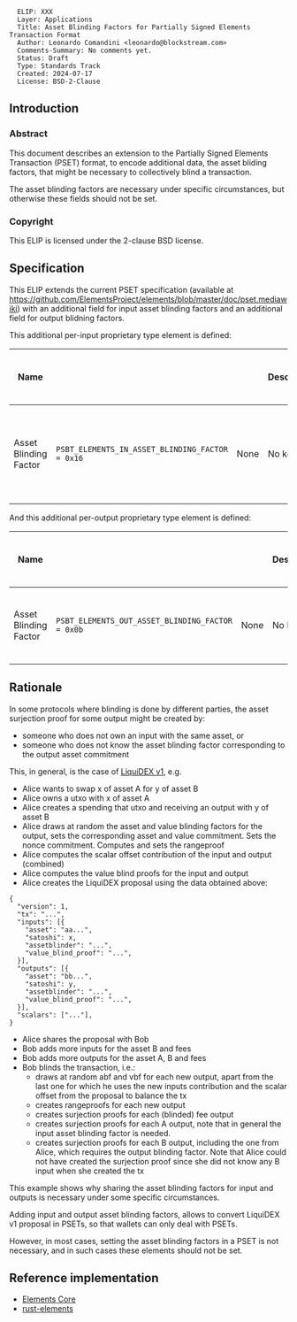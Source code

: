 <pre>
  ELIP: XXX
  Layer: Applications
  Title: Asset Blinding Factors for Partially Signed Elements Transaction Format
  Author: Leonardo Comandini <leonardo@blockstream.com>
  Comments-Summary: No comments yet.
  Status: Draft
  Type: Standards Track
  Created: 2024-07-17
  License: BSD-2-Clause
</pre>

==Introduction==

===Abstract===

This document describes an extension to the Partially Signed Elements Transaction (PSET) format, to encode additional data, the asset bliding factors, that might be necessary to collectively blind a transaction.

The asset blinding factors are necessary under specific circumstances, but otherwise these fields should not be set.

===Copyright===

This ELIP is licensed under the 2-clause BSD license.

==Specification==

This ELIP extends the current PSET specification (available at https://github.com/ElementsProject/elements/blob/master/doc/pset.mediawiki) with an additional field for input asset blinding factors and an additional field for output blidning factors.

This additional per-input proprietary type element is defined:

{|
! Name
! <tt><keytype></tt>
! <tt><keydata></tt>
! <tt><keydata></tt> Description
! <tt><valuedata></tt>
! <tt><valuedata></tt> Description
! Versions Requiring Inclusion
! Versions Requiring Exclusion
! Versions Allowing Inclusion
|-
| Asset Blinding Factor
| <tt>PSBT_ELEMENTS_IN_ASSET_BLINDING_FACTOR = 0x16</tt>
| None
| No key data
| <tt><256 bit uint></tt>
| The 32 byte asset blinding factor for the input being spent.
|
| 0
| 2
|}

And this additional per-output proprietary type element is defined:

{|
! Name
! <tt><keytype></tt>
! <tt><keydata></tt>
! <tt><keydata></tt> Description
! <tt><valuedata></tt>
! <tt><valuedata></tt> Description
! Versions Requiring Inclusion
! Versions Requiring Exclusion
! Versions Allowing Inclusion
|-
| Asset Blinding Factor
| <tt>PSBT_ELEMENTS_OUT_ASSET_BLINDING_FACTOR = 0x0b</tt>
| None
| No key data
| <tt><256 bit uint></tt>
| The 32 byte asset blinding factor of this output.
|
| 0
| 2
|}

==Rationale==

In some protocols where blinding is done by different parties, the asset surjection proof for some output might be created by:

* someone who does not own an input with the same asset, or
* someone who does not know the asset blinding factor corresponding to the output asset commitment

This, in general, is the case of [https://leocomandini.github.io/2022/10/27/liquidexv1.html LiquiDEX v1], e.g.

* Alice wants to swap x of asset A for y of asset B
* Alice owns a utxo with x of asset A
* Alice creates a spending that utxo and receiving an output with y of asset B
* Alice draws at random the asset and value blinding factors for the output, sets the corresponding asset and value commitment. Sets the nonce commitment. Computes and sets the rangeproof
* Alice computes the scalar offset contribution of the input and output (combined)
* Alice computes the value blind proofs for the input and output
* Alice creates the LiquiDEX proposal using the data obtained above:
<pre>
{
  "version": 1,
  "tx": "...",
  "inputs": [{
    "asset": "aa...",
    "satoshi": x,
    "assetblinder": "...",
    "value_blind_proof": "...",
  }],
  "outputs": [{
    "asset": "bb...",
    "satoshi": y,
    "assetblinder": "...",
    "value_blind_proof": "...",
  }],
  "scalars": ["..."],
}
</pre>
* Alice shares the proposal with Bob
* Bob adds more inputs for the asset B and fees
* Bob adds more outputs for the asset A, B and fees
* Bob blinds the transaction, i.e.:
** draws at random abf and vbf for each new output, apart from the last one for which he uses the new inputs contribution and the scalar offset from the proposal to balance the tx
** creates rangeproofs for each new output
** creates surjection proofs for each (blinded) fee output
** creates surjection proofs for each A output, note that in general the input asset blinding factor is needed.
** creates surjection proofs for each B output, including the one from Alice, which requires the output blinding factor. Note that Alice could not have created the surjection proof since she did not know any B input when she created the tx

This example shows why sharing the asset blinding factors for input and outputs is necessary under some specific circumstances.

Adding input and output asset blinding factors, allows to convert LiquiDEX v1 proposal in PSETs, so that wallets can only deal with PSETs.

However, in most cases, setting the asset blinding factors in a PSET is not necessary, and in such cases these elements should not be set.

==Reference implementation==

* [https://github.com/ElementsProject/elements/pull/1329 Elements Core]
* [https://github.com/ElementsProject/rust-elements/pull/201 rust-elements]
